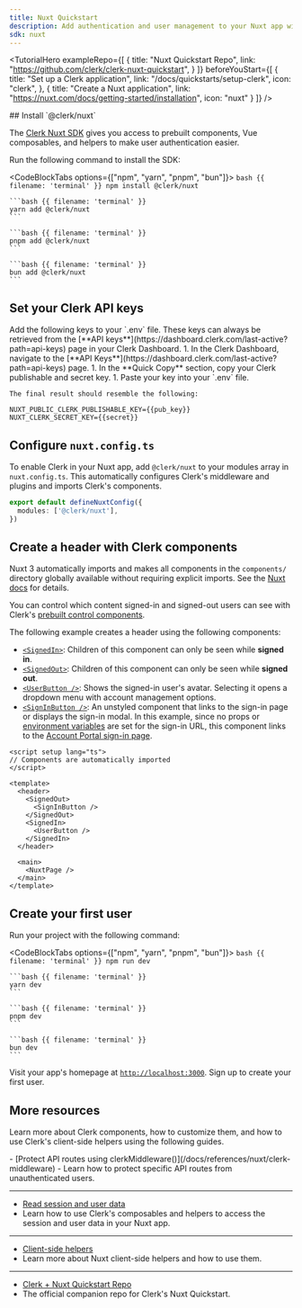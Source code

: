 ```yaml
---
title: Nuxt Quickstart
description: Add authentication and user management to your Nuxt app with Clerk.
sdk: nuxt
---
```


<TutorialHero
  exampleRepo={[
    {
      title: "Nuxt Quickstart Repo",
      link: "https://github.com/clerk/clerk-nuxt-quickstart",
    }
  ]}
  beforeYouStart={[
    {
      title: "Set up a Clerk application",
      link: "/docs/quickstarts/setup-clerk",
      icon: "clerk",
    },
    {
      title: "Create a Nuxt application",
      link: "https://nuxt.com/docs/getting-started/installation",
      icon: "nuxt"
    }
  ]}
/>

<Steps>
  ## Install `@clerk/nuxt`

  The [Clerk Nuxt SDK](/docs/references/nuxt/overview) gives you access to prebuilt components, Vue composables, and helpers to make user authentication easier.

  Run the following command to install the SDK:

  <CodeBlockTabs options={["npm", "yarn", "pnpm", "bun"]}>
    ```bash {{ filename: 'terminal' }}
    npm install @clerk/nuxt
    ```

    ```bash {{ filename: 'terminal' }}
    yarn add @clerk/nuxt
    ```

    ```bash {{ filename: 'terminal' }}
    pnpm add @clerk/nuxt
    ```

    ```bash {{ filename: 'terminal' }}
    bun add @clerk/nuxt
    ```
  </CodeBlockTabs>

  ## Set your Clerk API keys

  <SignedIn>
    Add the following keys to your `.env` file. These keys can always be retrieved from the [**API keys**](https://dashboard.clerk.com/last-active?path=api-keys) page in your Clerk Dashboard.
  </SignedIn>

  <SignedOut>
    1. In the Clerk Dashboard, navigate to the [**API Keys**](https://dashboard.clerk.com/last-active?path=api-keys) page.
    1. In the **Quick Copy** section, copy your Clerk publishable and secret key.
    1. Paste your key into your `.env` file.

    The final result should resemble the following:
  </SignedOut>

  ```env {{ filename: '.env' }}
  NUXT_PUBLIC_CLERK_PUBLISHABLE_KEY={{pub_key}}
  NUXT_CLERK_SECRET_KEY={{secret}}
  ```

  ## Configure `nuxt.config.ts`

  To enable Clerk in your Nuxt app, add `@clerk/nuxt` to your modules array in `nuxt.config.ts`. This automatically configures Clerk's middleware and plugins and imports Clerk's components.

  ```ts {{ filename: 'nuxt.config.ts', mark: [2] }}
  export default defineNuxtConfig({
    modules: ['@clerk/nuxt'],
  })
  ```

  ## Create a header with Clerk components

  Nuxt 3 automatically imports and makes all components in the `components/` directory globally available without requiring explicit imports. See the [Nuxt docs](https://nuxt.com/docs/guide/concepts/auto-imports) for details.

  You can control which content signed-in and signed-out users can see with Clerk's [prebuilt control components](/docs/components/overview#control-components).

  The following example creates a header using the following components:

  - [`<SignedIn>`](/docs/components/control/signed-in): Children of this component can only be seen while **signed in**.
  - [`<SignedOut>`](/docs/components/control/signed-out): Children of this component can only be seen while **signed out**.
  - [`<UserButton />`](/docs/components/user/user-button): Shows the signed-in user's avatar. Selecting it opens a dropdown menu with account management options.
  - [`<SignInButton />`](/docs/components/unstyled/sign-in-button): An unstyled component that links to the sign-in page or displays the sign-in modal. In this example, since no props or [environment variables](/docs/deployments/clerk-environment-variables) are set for the sign-in URL, this component links to the [Account Portal sign-in page](/docs/account-portal/overview#sign-in).

  ```vue {{ filename: 'app/app.vue', mark: [2, [6, 13]] }}
  <script setup lang="ts">
  // Components are automatically imported
  </script>

  <template>
    <header>
      <SignedOut>
        <SignInButton />
      </SignedOut>
      <SignedIn>
        <UserButton />
      </SignedIn>
    </header>

    <main>
      <NuxtPage />
    </main>
  </template>
  ```

  ## Create your first user

  Run your project with the following command:

  <CodeBlockTabs options={["npm", "yarn", "pnpm", "bun"]}>
    ```bash {{ filename: 'terminal' }}
    npm run dev
    ```

    ```bash {{ filename: 'terminal' }}
    yarn dev
    ```

    ```bash {{ filename: 'terminal' }}
    pnpm dev
    ```

    ```bash {{ filename: 'terminal' }}
    bun dev
    ```
  </CodeBlockTabs>

  Visit your app's homepage at [`http://localhost:3000`](http://localhost:3000). Sign up to create your first user.
</Steps>

## More resources

Learn more about Clerk components, how to customize them, and how to use Clerk's client-side helpers using the following guides.

<Cards>
  - [Protect API routes using clerkMiddleware()](/docs/references/nuxt/clerk-middleware)
  - Learn how to protect specific API routes from unauthenticated users.

  ---

  - [Read session and user data](/docs/references/nuxt/read-session-data)
  - Learn how to use Clerk's composables and helpers to access the session and user data in your Nuxt app.

  ---

  - [Client-side helpers](/docs/references/nuxt/overview#client-side-helpers)
  - Learn more about Nuxt client-side helpers and how to use them.

  ---

  - [Clerk + Nuxt Quickstart Repo](https://github.com/clerk/clerk-nuxt-quickstart)
  - The official companion repo for Clerk's Nuxt Quickstart.
</Cards>

